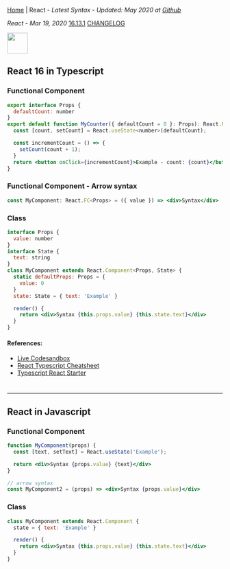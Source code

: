 
[Home](/) | React - _Latest Syntax - Updated: May 2020 at [Github](https://github.com/ngduc/syntax.codes)_

_React - Mar 19, 2020_ <a class="tagButton" href="https://github.com/facebook/react/releases">16.13.1</a> <a class="tagButton" href="https://github.com/facebook/react/blob/master/CHANGELOG.md">CHANGELOG</a>

<img src="https://upload.wikimedia.org/wikipedia/commons/thumb/a/a7/React-icon.svg/1024px-React-icon.svg.png" height="48" />

## React 16 in Typescript

### Functional Component

```.jsx
export interface Props {
  defaultCount: number
}
export default function MyCounter({ defaultCount = 0 }: Props): React.ReactElement {
  const [count, setCount] = React.useState<number>(defaultCount);

  const incrementCount = () => {
    setCount(count + 1);
  }
  return <button onClick={incrementCount}>Example - count: {count}</button>
}
```

### Functional Component - Arrow syntax

```.jsx
const MyComponent: React.FC<Props> = ({ value }) => <div>Syntax</div>
```

### Class

```.jsx
interface Props {
  value: number
}
interface State {
  text: string
}
class MyComponent extends React.Component<Props, State> {
  static defaultProps: Props = {
    value: 0
  }
  state: State = { text: 'Example' }

  render() {
    return <div>Syntax {this.props.value} {this.state.text}</div>
  }
}
```

#### References:
- [Live Codesandbox](https://codesandbox.io/s/react-typescript-estfk?file=/src/MyCounter.tsx)
- [React Typescript Cheatsheet](https://github.com/typescript-cheatsheets/react-typescript-cheatsheet)
- [Typescript React Starter](https://github.com/microsoft/TypeScript-React-Starter)

#
---------------

## React in Javascript

### Functional Component

```.jsx
function MyComponent(props) {
  const [text, setText] = React.useState('Example');

  return <div>Syntax {props.value} {text}</div> 
}

// arrow syntax
const MyComponent2 = (props) => <div>Syntax {props.value}</div>
```

### Class

```.jsx
class MyComponent extends React.Component {
  state = { text: 'Example' }

  render() {
    return <div>Syntax {this.props.value} {this.state.text}</div>
  }
}
```
